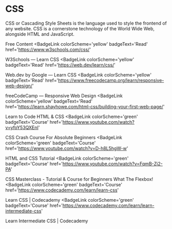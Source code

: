 # CSS

CSS or Cascading Style Sheets is the language used to style the frontend of any website. CSS is a cornerstone technology of the World Wide Web, alongside HTML and JavaScript.

<ResourceGroupTitle>Free Content</ResourceGroupTitle>
<BadgeLink
  colorScheme='yellow'
  badgeText='Read'
  href='https://www.w3schools.com/css/'
>
  W3Schools — Learn CSS
</BadgeLink>
<BadgeLink
  colorScheme='yellow'
  badgeText='Read'
  href='https://web.dev/learn/css/'
>
  Web.dev by Google — Learn CSS
</BadgeLink>
<BadgeLink
  colorScheme='yellow'
  badgeText='Read'
  href='https://www.freecodecamp.org/learn/responsive-web-design/'
>
  freeCodeCamp — Responsive Web Design
</BadgeLink>
<BadgeLink
  colorScheme='yellow'
  badgeText='Read'
  href='https://learn.shayhowe.com/html-css/building-your-first-web-page/'
>
  Learn to Code HTML & CSS
</BadgeLink>
<BadgeLink
  colorScheme='green'
  badgeText='Course'
  href='https://www.youtube.com/watch?v=yfoY53QXEnI'
>
  CSS Crash Course For Absolute Beginners
</BadgeLink>
<BadgeLink
  colorScheme='green'
  badgeText='Course'
  href='https://www.youtube.com/watch?v=D-h8L5hgW-w'
>
  HTML and CSS Tutorial
</BadgeLink>
<BadgeLink
  colorScheme='green'
  badgeText='Course'
  href='https://www.youtube.com/watch?v=FqmB-Zj2-PA'
>
  CSS Masterclass - Tutorial & Course for Beginners
</BadgeLink>
<BadgeLink colorScheme='green' badgeText='Course' href='https://flexbox.io/'>
  What The Flexbox!
</BadgeLink>
<BadgeLink
  colorScheme='green'
  badgeText='Course'
  href='https://www.codecademy.com/learn/learn-css'
>
  Learn CSS | Codecademy
</BadgeLink>
<BadgeLink
  colorScheme='green'
  badgeText='Course'
  href='https://www.codecademy.com/learn/learn-intermediate-css'
>
  Learn Intermediate CSS | Codecademy
</BadgeLink>
